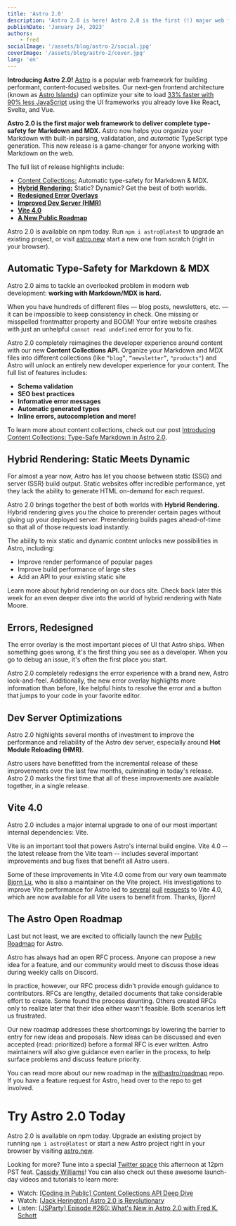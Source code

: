 ```yaml
---
title: 'Astro 2.0'
description: 'Astro 2.0 is here! Astro 2.0 is the first (!) major web framework to deliver complete type-safety for Markdown and MDX. Other release highlights include: Hybrid Rendering • Redesigned Error Overlays • Improved Dev Server and HMR • Vite 4.0 • A New Public Roadmap'
publishDate: 'January 24, 2023'
authors:
    - fred
socialImage: '/assets/blog/astro-2/social.jpg'
coverImage: '/assets/blog/astro-2/cover.jpg'
lang: 'en'
---
```




**Introducing Astro 2.0!** [Astro](https://astro.build/) is a popular web framework for building performant, content-focused websites. Our next-gen frontend architecture (known as [Astro Islands](https://docs.astro.build/en/concepts/islands/)) can optimize your site to load [33% faster with 90% less JavaScript](https://twitter.com/jlengstorf/status/1442707241627385860) using the UI frameworks you already love like React, Svelte, and Vue.

**Astro 2.0 is the first major web framework to deliver complete type-safety for Markdown and MDX.** Astro now helps you organize your Markdown with built-in parsing, validatation, and *automatic* TypeScript type generation. This new release is a game-changer for anyone working with Markdown on the web.

The full list of release highlights include:

- [Content Collections:](#automatic-type-safety-for-markdown--mdx) Automatic type-safety for Markdown & MDX.
- **[Hybrid Rendering:](#hybrid-rendering-static-meets-dynamic)** Static? Dynamic? Get the best of both worlds.
- **[Redesigned Error Overlays](#errors-redesigned)**
- **[Improved Dev Server (HMR)](#dev-server-optimizations)**
- **[Vite 4.0](#vite-40)**
- **[A New Public Roadmap](#the-astro-open-roadmap)**

Astro 2.0 is available on npm today. Run `npm i astro@latest` to upgrade an existing project, or visit [astro.new](https://astro.new/) start a new one from scratch (right in your browser).


## Automatic Type-Safety for Markdown & MDX

<BlogContentImage src={bannerContentCollections} alt="" />

Astro 2.0 aims to tackle an overlooked problem in modern web development: **working with Markdown/MDX is hard.** 

When you have hundreds of different files — blog posts, newsletters, etc. — it can be impossible to keep consistency in check. One missing or misspelled frontmatter property and BOOM! Your entire website crashes with just an unhelpful `cannot read undefined` error for you to fix.

Astro 2.0 completely reimagines the developer experience around content with our new **Content Collections API.**  Organize your Markdown and MDX files into different collections (like `“blog”`, `“newsletter”`, `"products"`) and Astro will unlock an entirely new developer experience for your content. The full list of features includes:

- **Schema validation**
- **SEO best practices**
- **Informative error messages**
- **Automatic generated types**
- **Inline errors, autocompletion and more!**

To learn more about content collections, check out our post [Introducing Content Collections: Type-Safe Markdown in Astro 2.0](/blog/introducing-content-collections/).

## Hybrid Rendering: Static Meets Dynamic

<BlogContentImage src={bannerHybridRendering} alt="" />

For almost a year now, Astro has let you choose between static (SSG) and server (SSR) build output. Static websites offer incredible performance, yet they lack the ability to generate HTML on-demand for each request.

Astro 2.0 brings together the best of both worlds with **Hybrid Rendering.** Hybrid rendering gives you the choice to prerender certain pages without giving up your deployed server. Prerendering builds pages ahead-of-time so that all of those requests load instantly. 

The ability to mix static and dynamic content unlocks new possibilities in Astro, including:

- Improve render performance of popular pages
- Improve build performance of large sites
- Add an API to your existing static site

Learn more about hybrid rendering on our docs site. Check back later this week for an even deeper dive into the world of hybrid rendering with Nate Moore.

## **Errors, Redesigned**

<BlogContentImage src={bannerErrorOverlay} alt="" />

The error overlay is the most important pieces of UI that Astro ships. When something goes wrong, it's the first thing you see as a developer. When you go to debug an issue, it's often the first place you start.

Astro 2.0 completely redesigns the error experience with a brand new, Astro look-and-feel. Additionally, the new error overlay highlights more information than before, like helpful hints to resolve the error and a button that jumps to your code in your favorite editor.

## Dev Server Optimizations

<BlogContentImage src={bannerImprovedHmr} alt="" />

Astro 2.0 highlights several months of investment to improve the performance and reliability of the Astro dev server, especially around **Hot Module Reloading (HMR)**. 

Astro users have benefitted from the incremental release of these improvements over the last few months, culminating in today's release. Astro 2.0 marks the first time that all of these improvements are available together, in a single release.


## Vite 4.0

<BlogContentImage src={bannerViteFour} alt="" />

Astro 2.0 includes a major internal upgrade to one of our most important internal dependencies: Vite.

Vite is an important tool that powers Astro's internal build engine. Vite 4.0 -- the latest release from the Vite team -- includes several important improvements and bug fixes that benefit all Astro users.

Some of these improvements in Vite 4.0 come from our very own teammate [Bjorn Lu](https://github.com/bluwy), who is also a maintainer on the Vite project. His investigations to improve Vite performance for Astro led to [several](https://github.com/vitejs/vite/pull/11454) [pull](https://github.com/rollup/rollup/pull/4762) [requests](https://github.com/vitejs/vite/pull/11460) to Vite 4.0, which are now available for all Vite users to benefit from. Thanks, Bjorn!

## The Astro Open Roadmap

<BlogContentImage src={bannerAstroRoadmap} alt="" />

Last but not least, we are excited to officially launch the new [Public Roadmap](https://github.com/orgs/withastro/projects/11) for Astro.

Astro has always had an open RFC process. Anyone can propose a new idea for a feature, and our community would meet to discuss those ideas during weekly calls on Discord. 

In practice, however, our RFC process didn't provide enough guidance to contributors. RFCs are lengthy, detailed documents that take considerable effort to create. Some found the process daunting. Others created RFCs only to realize later that their idea either wasn't feasible. Both scenarios left us frustrated.

Our new roadmap addresses these shortcomings by lowering the barrier to entry for new ideas and proposals. New ideas can be discussed and even accepted (read: prioritized) before a formal RFC is ever written. Astro maintainers will also give guidance even earlier in the process,  to help surface problems and discuss feature priority.

You can read more about our new roadmap in the [withastro/roadmap](https://github.com/withastro/roadmap) repo. If you have a feature request for Astro, head over to the repo to get involved.

# Try Astro 2.0 Today

Astro 2.0 is available on npm today. Upgrade an existing project by running `npm i astro@latest` or start a new Astro project right in your browser by visiting [astro.new](https://astro.new/).

Looking for more? Tune into a special [Twitter space](https://twitter.com/i/spaces/1BRJjZRVWzvJw) this afternoon at 12pm PST feat. [Cassidy Williams](https://twitter.com/cassidoo)! You can also check out these awesome launch-day videos and tutorials to learn more:

- Watch: [[Coding in Public] Content Collections API Deep Dive](https://www.youtube.com/watch?v=zUmqmuSvJMs)
- Watch: [[Jack Herington] Astro 2.0 is Revolutionary](https://www.youtube.com/watch?v=gi4c7fbeURc)
- Listen: [[JSParty] Episode #260: What's New in Astro 2.0 with Fred K. Schott](https://changelog.com/jsparty/260)
